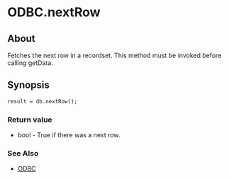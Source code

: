 
# ODBC.nextRow 

 

## About

Fetches the next row in a recordset. This method must be invoked before calling getData.


## Synopsis

```xml
result = db.nextRow();
```

### Return value

* bool - True if there was a next row.

### See Also

* [ODBC](./ODBC_13173465.mdx#odbc)


